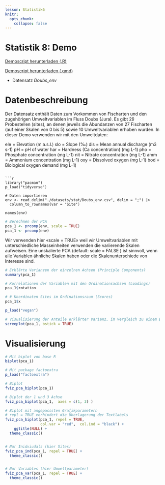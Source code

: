 ```yaml
---
lesson: Statistik6
knitr:
  opts_chunk: 
    collapse: false
---
```


# Statistik 8: Demo

[Demoscript herunterladen (.R)](../purl/Statistik8_Demo.R){.dld}

[Demoscript herunterladen (.qmd)](../purl/Statistik8_Demo.qmd){.dld}

-   Datensatz *Doubs_env*

# Datenbeschreibung

Der Datensatz enthält Daten zum Vorkommen von Fischarten und den zugehörigen Umweltvariablen im Fluss Doubs (Jura). Es gibt 29 Probestellen (sites), an denen jeweils die Abundanzen von 27 Fischarten (auf einer Skalen von 0 bis 5) sowie 10 Umweltvariablen erhoben wurden. In dieser Demo verwenden wir mit den Umweltdaten:

ele = Elevation (m a.s.l.)
slo = Slope (‰)
dis = Mean annual discharge (m3 s-1)
pH = pH of water
har = Hardness (Ca concentration) (mg L-1)
pho = Phosphate concentration (mg L-1)
nit = Nitrate concentration (mg L-1)
amm = Ammonium concentration (mg L-1)
oxy = Dissolved oxygen (mg L-1)
bod = Biological oxygen demand (mg L-1)
```

```r
library("pacman")
p_load("tidyverse")

# Daten importieren
env <- read_delim("./datasets/stat/Doubs_env.csv", delim = ";") |>
  column_to_rownames(var = "Site")

names(env)
```

```r
# Berechnen der PCA
pca_1 <- prcomp(env, scale = TRUE)
pca_1 <- prcomp(env)
```

Wir verwenden hier «scale = TRUE» weil wir Umweltvariablen mit unterschiedliche Masseinheiten verwenden die variierende Skalen aufweisen. 
Eine unskalierte PCA  (default: scale = FALSE ) ist sinnvoll, wenn alle Variablen ähnliche Skalen haben oder die Skalenunterschiede von Interesse sind.


```r
# Erklärte Varianzen der einzelnen Achsen (Principle Components)
summary(pca_1)

# Korrelationen der Variablen mit den Ordinationsachsen (Loadings)
pca_1$rotation

# # Koordinaten Sites im Ordinationsraum (Scores)
pca_1$x
```

```r
p_load("vegan")

# Visualisierung der Anteile erklärter Varianz, im Vergleich zu einem Broken-Stick-Modell
screeplot(pca_1, bstick = TRUE)
```

# Visualisierung

```r
# Mit biplot von base R
biplot(pca_1)

# Mit package factoextra 
p_load("factoextra")

# Biplot
fviz_pca_biplot(pca_1)

# Biplot der 1 und 3 Achse
fviz_pca_biplot(pca_1,  axes = c(1, 3) )

# Biplot mit angepasssten Grafikparametern
# repl = TRUE verhindert die Überlagerung der Textlabels
fviz_pca_biplot(pca_1, repel = TRUE, 
                col.var = "red",  col.ind = "black") +
    ggtitle(NULL) +
  theme_classic()


# Nur Inidviudals (hier Sites)
fviz_pca_ind(pca_1, repel = TRUE) +
  theme_classic()


# Nur Variables (hier Umweltparameter)
fviz_pca_var(pca_1, repel = TRUE) +
  theme_classic()
```
